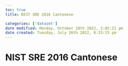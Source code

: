 ```yaml
---
toc: true
title: NIST SRE 2016 Cantonese

categories: ['dataset']
date modified: Monday, October 10th 2022, 2:02:21 pm
date created: Tuesday, July 26th 2022, 8:33:15 pm
---
```


# NIST SRE 2016 Cantonese



